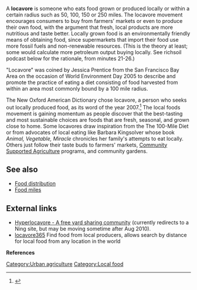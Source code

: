A '''locavore''' is someone who eats food grown or produced locally or within a certain radius such as 50, 100, 150 or 250 miles. The locavore movement encourages consumers to buy from farmers’ markets or even to produce their own food, with the argument that fresh, local products are more nutritious and taste better. Locally grown food is an environmentally friendly means of obtaining food, since supermarkets that import their food use more fossil fuels and non-renewable resources. (This is the theory at least; some would calculate more petroleum output buying locally. See richsoil podcast below for the rationale, from minutes 21-26.)

"Locavore" was coined by Jessica Prentice from the San Francisco Bay Area on the occasion of World Environment Day{{w|World Environment Day}} 2005 to describe and promote the practice of eating a diet consisting of food harvested from within an area most commonly bound by a 100 mile radius.

The New Oxford American Dictionary chose locavore, a person who seeks out locally produced food, as its word of the year 2007.<ref>{{cite news |first=Kim |last=Severson |title=A Locally Grown Diet With Fuss but No Muss |work=The New York Times |date=22 July 2008 |url=http://www.nytimes.com/2008/07/22/dining/22local.html?ref=us |accessdate= 2008-08-04}}</ref> The local foods movement is gaining momentum as people discover that the best-tasting and most sustainable choices are foods that are fresh, seasonal, and grown close to home. Some locavores draw inspiration from the The 100-Mile Diet{{w|The 100-Mile Diet}} or from advocates of local eating like Barbara Kingsolver whose book ''Animal, Vegetable, Miracle'' chronicles her family's attempts to eat locally. Others just follow their taste buds to farmers' markets, [[Community Supported Agriculture]]{{w|Community Supported Agriculture}} programs, and community gardens.

== See also ==
* [[Food distribution]]
* [[Food miles]]

== External links ==
* [http://hyperlocavore.ning.com/ Hyperlocavore - A free yard sharing community] (currently redirects to a Ning site, but may be moving sometime after Aug 2010).
* [http://www.locavore365.org/ locavore365] Find food from local producers, allows search by distance for local food from any location in the world

[[Category:Urban agriculture]]
[[Category:Local food]]


'''References'''
<references/>